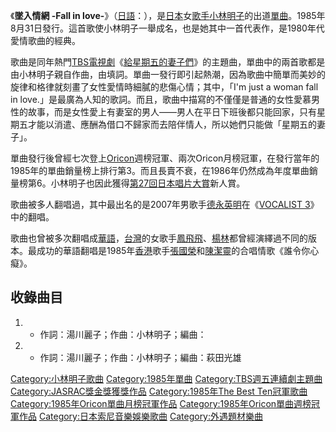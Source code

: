 {{Infobox Single
| Name                  = 墜入情網 -Fall in love-<br />{{lang|ja|恋におちて -Fall in love-}}
| Cover =恋におちて -Fall in love-.jpg
| Artist                = [[小林明子|小林明子]]
| Album                 =
| A-side                =
| B-side                = 
| Released              = 1985年8月31日
| Genre                 = [[J-POP|J-POP]]
| Length                = 
| Label                 = [[BMG_JAPAN|BMG JAPAN]]
| Writer                = {{link-ja|湯川麗子|湯川れい子}}（作詞）<br />[[小林明子|小林明子]]（作曲）
| Producer              = 
| Reviews               = 
| Chart position        = *週間最高排行第1位 ([[Oricon|Oricon]])
*1985年度年間排行第3位（[[Oricon|Oricon]]）
*1986年度年間排行第6位（[[Oricon|Oricon]]）
*最高位1位 ([[The_Best_Ten|The Best Ten]])
| Certification         = *[[第27回日本唱片大賞|第27回日本唱片大賞]] 新人賞
| Last single            = 
| This single            = {{lang|ja|'''恋におちて -Fall in love-'''}}<br />(1985年)
| Next single            = {{lang|ja|[[真實_(小林明子單曲)|真実]]}}<br />(1986年)
}}
《'''墜入情網 -Fall in love-'''》（[[日語|日語]]：{{lang|ja|'''恋におちて -Fall in love-'''}}），是[[日本|日本]]女[[歌手|歌手]][[小林明子|小林明子]]的出道[[單曲|單曲]]。1985年8月31日發行。這首歌使小林明子一舉成名，也是她其中一首代表作，是1980年代愛情歌曲的經典。

歌曲是同年熱門[[TBS電視|TBS]][[日本電視劇|電視劇]]《[[給星期五的妻子們|給星期五的妻子們]]》的主題曲，單曲中的兩首歌都是由小林明子親自作曲，由{{link-ja|湯川麗子|湯川れい子}}填詞。單曲一發行即引起熱潮，因為歌曲中簡單而美妙的旋律和格律就刻畫了女性愛情時細膩的悲傷心情；其中，「I'm just a woman fall in love.」是最廣為人知的歌詞。而且，歌曲中描寫的不僅僅是普通的女性愛慕男性的故事，而是女性愛上有妻室的男人——男人在平日下班後都只能回家，只有星期五才能以消遣、應酬為借口不歸家而去陪伴情人，所以她們只能做「星期五的妻子」。

單曲發行後曾經七次登上[[Oricon|Oricon]]週榜冠軍、兩次Oricon月榜冠軍，在發行當年的1985年的單曲銷量榜上排行第3。而且長賣不衰，在1986年仍然成為年度單曲銷量榜第6。小林明子也因此獲得[[第27回日本唱片大賞|第27回]][[日本唱片大賞|日本唱片大賞]]新人賞。

歌曲被多人翻唱過，其中最出名的是2007年男歌手[[德永英明|德永英明]]在《[[VOCALIST_3|VOCALIST 3]]》中的翻唱。

歌曲也曾被多次翻唱成[[華語|華語]]，[[台灣|台灣]]的女歌手[[鳳飛飛|鳳飛飛]]、[[楊林_(歌手)|楊林]]都曾經演繹過不同的版本。最成功的華語翻唱是1985年[[香港|香港]]歌手[[張國榮|張國榮]]和[[陳潔靈|陳潔靈]]的合唱情歌《誰令你心癡》。

== 收錄曲目 ==
#{{nihongo|'''墜入情網 -Fall in love-'''|恋におちて -Fall in love-}}
#*作詞：湯川麗子；作曲：小林明子；編曲：{{link-ja|萩田光雄}}
#{{nihongo|'''夏天結束'''|夏の終り}}
#*作詞：湯川麗子；作曲：小林明子；編曲：萩田光雄

{{JASRAC獎金獎}}

{{DEFAULTSORT:Koi ni Ochite -Fall in love-}}
[[Category:小林明子歌曲|Category:小林明子歌曲]]
[[Category:1985年單曲|Category:1985年單曲]]
[[Category:TBS週五連續劇主題曲|Category:TBS週五連續劇主題曲]]
[[Category:JASRAC獎金獎獲獎作品|Category:JASRAC獎金獎獲獎作品]]
[[Category:1985年The_Best_Ten冠軍歌曲|Category:1985年The Best Ten冠軍歌曲]]
[[Category:1985年Oricon單曲月榜冠軍作品|Category:1985年Oricon單曲月榜冠軍作品]]
[[Category:1985年Oricon單曲週榜冠軍作品|Category:1985年Oricon單曲週榜冠軍作品]]
[[Category:日本索尼音樂娛樂歌曲|Category:日本索尼音樂娛樂歌曲]]
[[Category:外遇題材樂曲|Category:外遇題材樂曲]]